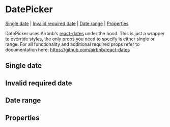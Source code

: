 
<Meta of={stories} />

# DatePicker

[Single date](#single-date) | [Invalid required date](#invalid-required-date) | [Date range](#date-range) | [Properties](#properties)

DatePicker uses Airbnb's [react-dates](https://github.com/airbnb/react-dates) under the hood. This is just a wrapper to override styles, the only props you need to specify is either single or range. For all functionality and additional required props refer to documentation here: https://github.com/airbnb/react-dates

## Single date

<Canvas>
  <Story id="components-datepicker--single-date" />
</Canvas>

## Invalid required date

<Canvas>
  <Story id="components-datepicker--invalid-required-date" />
</Canvas>

## Date range

<Canvas>
  <Story id="components-datepicker--date-range" />
</Canvas>

## Properties

<Controls />
